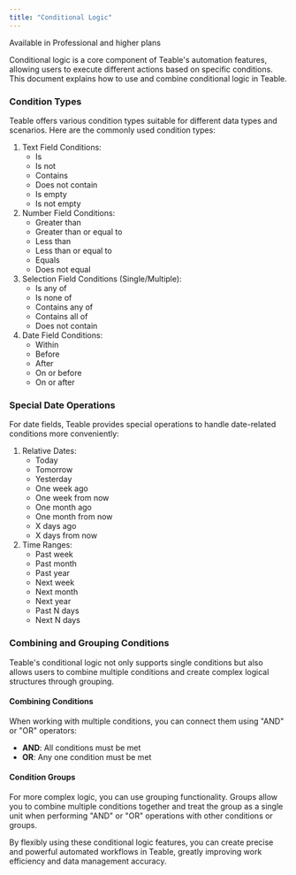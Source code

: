 ```yaml
---
title: "Conditional Logic"
---
```

<Tip>Available in Professional and higher plans</Tip>

Conditional logic is a core component of Teable's automation features, allowing users to execute different actions based on specific conditions. This document explains how to use and combine conditional logic in Teable.

### Condition Types

Teable offers various condition types suitable for different data types and scenarios. Here are the commonly used condition types:

1. Text Field Conditions:
   * Is
   * Is not
   * Contains
   * Does not contain
   * Is empty
   * Is not empty
2. Number Field Conditions:
   * Greater than
   * Greater than or equal to
   * Less than
   * Less than or equal to
   * Equals
   * Does not equal
3. Selection Field Conditions (Single/Multiple):
   * Is any of
   * Is none of
   * Contains any of
   * Contains all of
   * Does not contain
4. Date Field Conditions:
   * Within
   * Before
   * After
   * On or before
   * On or after

### Special Date Operations

For date fields, Teable provides special operations to handle date-related conditions more conveniently:

1. Relative Dates:
   * Today
   * Tomorrow
   * Yesterday
   * One week ago
   * One week from now
   * One month ago
   * One month from now
   * X days ago
   * X days from now
2. Time Ranges:
   * Past week
   * Past month
   * Past year
   * Next week
   * Next month
   * Next year
   * Past N days
   * Next N days

### Combining and Grouping Conditions

Teable's conditional logic not only supports single conditions but also allows users to combine multiple conditions and create complex logical structures through grouping.

#### Combining Conditions

When working with multiple conditions, you can connect them using "AND" or "OR" operators:

* **AND**: All conditions must be met
* **OR**: Any one condition must be met

#### Condition Groups

For more complex logic, you can use grouping functionality. Groups allow you to combine multiple conditions together and treat the group as a single unit when performing "AND" or "OR" operations with other conditions or groups.

By flexibly using these conditional logic features, you can create precise and powerful automated workflows in Teable, greatly improving work efficiency and data management accuracy.

